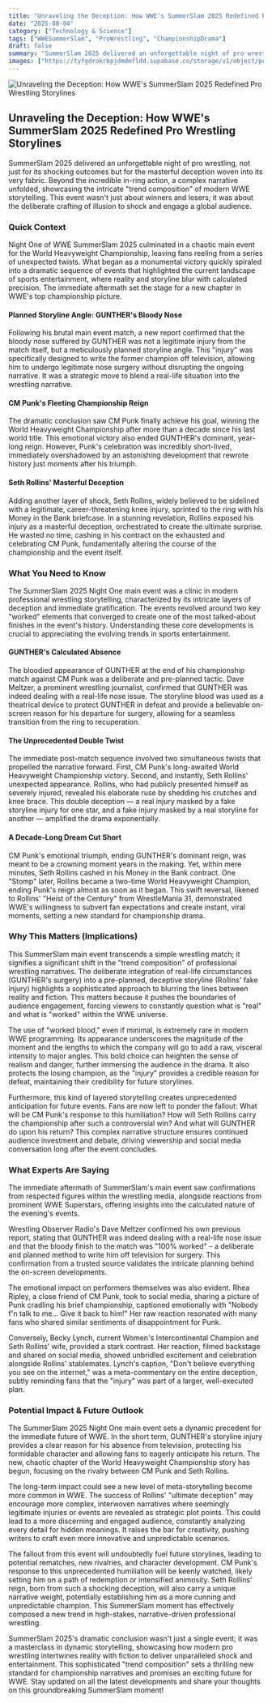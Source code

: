 ```yaml
---
title: "Unraveling the Deception: How WWE's SummerSlam 2025 Redefined Pro Wrestling Storylines"
date: "2025-08-04"
category: ["Technology & Science"]
tags: ["WWESummerSlam", "ProWrestling", "ChampionshipDrama"]
draft: false
summary: "SummerSlam 2025 delivered an unforgettable night of pro wrestling, not just for its shocking outcomes but for the masterful deception woven into its very fabric. Beyond the incredible in-ring action, a complex narrative unfolded, showcasing the intricate \"trend composition\" of modern WWE storytelling. This event wasn't just about winners and losers; it was about the deliberate crafting of illusion to shock and engage a global audience."
images: ["https://tyfgdrokrbpjdmdmfldd.supabase.co/storage/v1/object/public/image/2025-08-04-00-02-57-090-04-00.jpg"]
---
```



![Unraveling the Deception: How WWE's SummerSlam 2025 Redefined Pro Wrestling Storylines](https://tyfgdrokrbpjdmdmfldd.supabase.co/storage/v1/object/public/image/2025-08-04-00-02-57-090-04-00.jpg)

## Unraveling the Deception: How WWE's SummerSlam 2025 Redefined Pro Wrestling Storylines

SummerSlam 2025 delivered an unforgettable night of pro wrestling, not just for its shocking outcomes but for the masterful deception woven into its very fabric. Beyond the incredible in-ring action, a complex narrative unfolded, showcasing the intricate "trend composition" of modern WWE storytelling. This event wasn't just about winners and losers; it was about the deliberate crafting of illusion to shock and engage a global audience.

### Quick Context

Night One of WWE SummerSlam 2025 culminated in a chaotic main event for the World Heavyweight Championship, leaving fans reeling from a series of unexpected twists. What began as a monumental victory quickly spiraled into a dramatic sequence of events that highlighted the current landscape of sports entertainment, where reality and storyline blur with calculated precision. The immediate aftermath set the stage for a new chapter in WWE's top championship picture.

#### Planned Storyline Angle: GUNTHER's Bloody Nose

Following his brutal main event match, a new report confirmed that the bloody nose suffered by GUNTHER was not a legitimate injury from the match itself, but a meticulously planned storyline angle. This "injury" was specifically designed to write the former champion off television, allowing him to undergo legitimate nose surgery without disrupting the ongoing narrative. It was a strategic move to blend a real-life situation into the wrestling narrative.

#### CM Punk's Fleeting Championship Reign

The dramatic conclusion saw CM Punk finally achieve his goal, winning the World Heavyweight Championship after more than a decade since his last world title. This emotional victory also ended GUNTHER's dominant, year-long reign. However, Punk's celebration was incredibly short-lived, immediately overshadowed by an astonishing development that rewrote history just moments after his triumph.

#### Seth Rollins' Masterful Deception

Adding another layer of shock, Seth Rollins, widely believed to be sidelined with a legitimate, career-threatening knee injury, sprinted to the ring with his Money in the Bank briefcase. In a stunning revelation, Rollins exposed his injury as a masterful deception, orchestrated to create the ultimate surprise. He wasted no time, cashing in his contract on the exhausted and celebrating CM Punk, fundamentally altering the course of the championship and the event itself.

### What You Need to Know

The SummerSlam 2025 Night One main event was a clinic in modern professional wrestling storytelling, characterized by its intricate layers of deception and immediate gratification. The events revolved around two key "worked" elements that converged to create one of the most talked-about finishes in the event's history. Understanding these core developments is crucial to appreciating the evolving trends in sports entertainment.

#### GUNTHER's Calculated Absence

The bloodied appearance of GUNTHER at the end of his championship match against CM Punk was a deliberate and pre-planned tactic. Dave Meltzer, a prominent wrestling journalist, confirmed that GUNTHER was indeed dealing with a real-life nose issue. The storyline blood was used as a theatrical device to protect GUNTHER in defeat and provide a believable on-screen reason for his departure for surgery, allowing for a seamless transition from the ring to recuperation.

#### The Unprecedented Double Twist

The immediate post-match sequence involved two simultaneous twists that propelled the narrative forward. First, CM Punk's long-awaited World Heavyweight Championship victory. Second, and instantly, Seth Rollins' unexpected appearance. Rollins, who had publicly presented himself as severely injured, revealed his elaborate ruse by shedding his crutches and knee brace. This double deception — a real injury masked by a fake storyline injury for one star, and a fake injury masked by a real storyline for another — amplified the drama exponentially.

#### A Decade-Long Dream Cut Short

CM Punk's emotional triumph, ending GUNTHER's dominant reign, was meant to be a crowning moment years in the making. Yet, within mere minutes, Seth Rollins cashed in his Money in the Bank contract. One "Stomp" later, Rollins became a two-time World Heavyweight Champion, ending Punk's reign almost as soon as it began. This swift reversal, likened to Rollins' "Heist of the Century" from WrestleMania 31, demonstrated WWE's willingness to subvert fan expectations and create instant, viral moments, setting a new standard for championship drama.

### Why This Matters (Implications)

This SummerSlam main event transcends a simple wrestling match; it signifies a significant shift in the "trend composition" of professional wrestling narratives. The deliberate integration of real-life circumstances (GUNTHER's surgery) into a pre-planned, deceptive storyline (Rollins' fake injury) highlights a sophisticated approach to blurring the lines between reality and fiction. This matters because it pushes the boundaries of audience engagement, forcing viewers to constantly question what is "real" and what is "worked" within the WWE universe.

The use of "worked blood," even if minimal, is extremely rare in modern WWE programming. Its appearance underscores the magnitude of the moment and the lengths to which the company will go to add a raw, visceral intensity to major angles. This bold choice can heighten the sense of realism and danger, further immersing the audience in the drama. It also protects the losing champion, as the "injury" provides a credible reason for defeat, maintaining their credibility for future storylines.

Furthermore, this kind of layered storytelling creates unprecedented anticipation for future events. Fans are now left to ponder the fallout: What will be CM Punk's response to this humiliation? How will Seth Rollins carry the championship after such a controversial win? And what will GUNTHER do upon his return? This complex narrative structure ensures continued audience investment and debate, driving viewership and social media conversation long after the event concludes.

### What Experts Are Saying

The immediate aftermath of SummerSlam's main event saw confirmations from respected figures within the wrestling media, alongside reactions from prominent WWE Superstars, offering insights into the calculated nature of the evening's events.

Wrestling Observer Radio's Dave Meltzer confirmed his own previous report, stating that GUNTHER was indeed dealing with a real-life nose issue and that the bloody finish to the match was "100% worked" – a deliberate and planned method to write him off television for surgery. This confirmation from a trusted source validates the intricate planning behind the on-screen developments.

The emotional impact on performers themselves was also evident. Rhea Ripley, a close friend of CM Punk, took to social media, sharing a picture of Punk cradling his brief championship, captioned emotionally with "Nobody f'n talk to me... Give it back to him!" Her raw reaction resonated with many fans who shared similar sentiments of disappointment for Punk.

Conversely, Becky Lynch, current Women's Intercontinental Champion and Seth Rollins' wife, provided a stark contrast. Her reaction, filmed backstage and shared on social media, showed unbridled excitement and celebration alongside Rollins' stablemates. Lynch's caption, "Don't believe everything you see on the internet," was a meta-commentary on the entire deception, subtly reminding fans that the "injury" was part of a larger, well-executed plan.

### Potential Impact & Future Outlook

The SummerSlam 2025 Night One main event sets a dynamic precedent for the immediate future of WWE. In the short term, GUNTHER's storyline injury provides a clear reason for his absence from television, protecting his formidable character and allowing fans to eagerly anticipate his return. The new, chaotic chapter of the World Heavyweight Championship story has begun, focusing on the rivalry between CM Punk and Seth Rollins.

The long-term impact could see a new level of meta-storytelling become more common in WWE. The success of Rollins' "ultimate deception" may encourage more complex, interwoven narratives where seemingly legitimate injuries or events are revealed as strategic plot points. This could lead to a more discerning and engaged audience, constantly analyzing every detail for hidden meanings. It raises the bar for creativity, pushing writers to craft even more innovative and unpredictable scenarios.

The fallout from this event will undoubtedly fuel future storylines, leading to potential rematches, new rivalries, and character development. CM Punk's response to this unprecedented humiliation will be keenly watched, likely setting him on a path of redemption or intensified animosity. Seth Rollins' reign, born from such a shocking deception, will also carry a unique narrative weight, potentially establishing him as a more cunning and unpredictable champion. This SummerSlam moment has effectively composed a new trend in high-stakes, narrative-driven professional wrestling.

SummerSlam 2025's dramatic conclusion wasn't just a single event; it was a masterclass in dynamic storytelling, showcasing how modern pro wrestling intertwines reality with fiction to deliver unparalleled shock and entertainment. This sophisticated "trend composition" sets a thrilling new standard for championship narratives and promises an exciting future for WWE. Stay updated on all the latest developments and share your thoughts on this groundbreaking SummerSlam moment!


